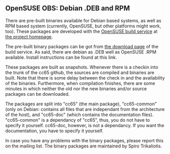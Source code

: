 == OpenSUSE OBS: Debian .DEB and RPM ==

There are pre-built binaries available for Debian based systems, as well as RPM based system (currently, OpenSUSE, but other platforms might work, too). These packages are developed with the [https://build.opensuse.org/ OpenSUSE build service] at [https://build.opensuse.org/package/show/home:strik/cc65 the project homepage].

The pre-built binary packages can be got from [http://software.opensuse.org/download.html?project=home%3Astrik&package=cc65 the download page] of the build service. As said, there are debian as .DEB well as OpenSUSE .RPM available. Install instructions can be found at this link.

These packages are built as snapshots. Whenever there is a checkin into the trunk of the cc65 github, the sources are compiled and binaries are built. Note that there is some delay between the check in and the availability of the binaries. Furthermore, when compilation finishes, there are some minutes in which neither the old nor the new binaries and/or source packages can be downloaded.

The packages are split into "cc65" (the main package), "cc65-common" (only on Debian: contains all files that are independant from the architecture of the host), and "cc65-doc" (which contains the documentation files). "cc65-common" is a dependancy of "cc65", thus, you do not have to specify it yourself. cc65-doc, however, is not a dependancy. If you want the documentation, you have to specify it yourself.

In case you have any problems with the binary packages, please report this on the mailing list. The binary packages are maintained by Spiro Trikaliotis.